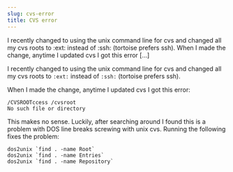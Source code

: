 ```yaml
---
slug: cvs-error
title: CVS error
---
```

<p>I recently changed to using the unix command line for cvs and changed all my cvs roots to :ext: instead of :ssh: (tortoise prefers ssh). When I made the change, anytime I updated cvs I got this error [&hellip;]</p>


<!--truncate-->
I recently changed to using the unix command line for cvs and changed all my cvs roots to `:ext:` instead of `:ssh:` (tortoise prefers ssh).  

When I made the change, anytime I updated cvs I got this error:  

```
/CVSROOTccess /cvsroot
No such file or directory
```

This makes no sense. Luckily, after searching around I found this is a problem with DOS line breaks screwing with unix cvs. Running the following fixes the problem:  

```
dos2unix `find . -name Root`
dos2unix `find . -name Entries`
dos2unix `find . -name Repository`  
```
